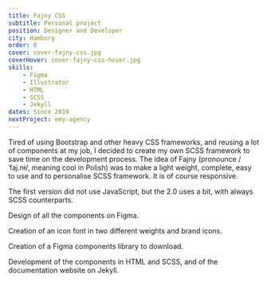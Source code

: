 ```yaml
---
title: Fajny CSS
subtitle: Personal project
position: Designer and Developer
city: Hamburg
order: 0
cover: cover-fajny-css.jpg
coverHover: cover-fajny-css-hover.jpg
skills:
    - Figma
    - Illustrator
    - HTML
    - SCSS
    - Jekyll
dates: Since 2019
nextProject: emy-agency
---
```


<Section title="Overview">

Tired of using Bootstrap and other heavy CSS frameworks, and reusing a lot of components at my job, I decided to create my own SCSS framework to save time on the development process. The idea of Fajny (pronounce /ˈfaj.nɨ/, meaning cool in Polish) was to make a light weight, complete, easy to use and to personalise SCSS framework. It is of course responsive.

The first version did not use JavaScript, but the 2.0 uses a bit, with always SCSS counterparts.

</Section>

<Section title="Design">

Design of all the components on Figma.

</Section>

<FullBleed img="components-fajny-css.jpg" alt="Components Fajny CSS" />

<Section title="Icons">

Creation of an icon font in two different weights and brand icons.

</Section>

<FullBleed img="icons-fajny-css.jpg" alt="Icon Fajny CSS" />

<Section title="Figma">

Creation of a Figma components library to download.

</Section>

<FullBleed
    img="figma-file-fajny-css.jpg"
    alt="Figma file Fajny CSS"
    href="https://www.figma.com/file/mXSkQtWqgcexCNypVvJ9FG/Fajny-CSS-Components-library/duplicate"
/>

<Section title="Documentation">

Development of the components in HTML and SCSS, and of the documentation website on Jekyll.

</Section>

<FullBleed
    img="website-fajny-css.jpg"
    alt="Website Fajny CSS"
    href="https://fajny-css.github.io/"
/>
